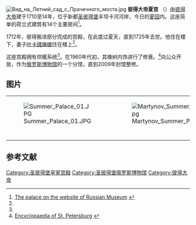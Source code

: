 {{coord|59.9473333333|N|30.3361666667|E|source:dewiki_region:RU-SPE_type:landmark|format=dms|display=title}}
[[File:Вид_на_Летний_сад_с_Прачечного_моста.jpg|thumb]]
'''彼得大帝夏宫''' （{{lang-ru|Летний дворец}}）由[[彼得大帝|彼得大帝]]建于1710至14年，位于新都[[圣彼得堡|圣彼得堡]]丰坦卡河河岸，今日的[[夏园_(圣彼得堡)|夏园]]内。这座简单的荷兰式建筑有14个主要房间<ref name="museum">[http://www.rusmuseum.ru/museum/complex/let_sad/let_palace/ The palace on the website of Russian Museum] {{webarchive|url=https://web.archive.org/web/20110810065749/http://rusmuseum.ru/museum/complex/let_sad/let_palace/ |date=2011-08-10 }}</ref>。

1712年，彼得搬进部分完成的宫殿，在此度过夏天，直到1725年去世。他住在楼下，妻子[[叶卡捷琳娜一世|叶卡捷琳娜]]住在楼上<ref name="museum"/>。

这座宫殿拥有供暖系统<ref name="enc"/>。在1960年代初，其橡树内饰进行了修葺。<ref name="enc">[http://www.encspb.ru/article.php?kod=2804004813 Encyclopaedia of St. Petersburg] {{webarchive|url=https://web.archive.org/web/20111025190730/http://encspb.ru/article.php?kod=2804004813 |date=2011-10-25 }}</ref>向公众开放，作为[[俄罗斯博物馆|俄罗斯博物馆]]的一个分馆，直到2009年封馆整修。

== 图片 ==

{|class="graytable"
|+
| width="29%"|[[File:Summer_Palace_01.JPG|center]]
| width="5%"|
| width="29%"|[[File:Martynov_Summer_Palace_of_Peter_I_1809.jpg|center]]
| width="5%"|
| [[File:Угол_Летнего_сада.jpg|center]] 
|-
| align="center"|<small></small>
|
| align="center"|<small></small>
|
| align="center"|<small></small>
|}

== 参考文献 ==
{{Reflist|2}}

[[Category:圣彼得堡皇家宫殿|Category:圣彼得堡皇家宫殿]]
[[Category:圣彼得堡俄罗斯博物馆|Category:圣彼得堡俄罗斯博物馆]]
[[Category:彼得大帝|Category:彼得大帝]]